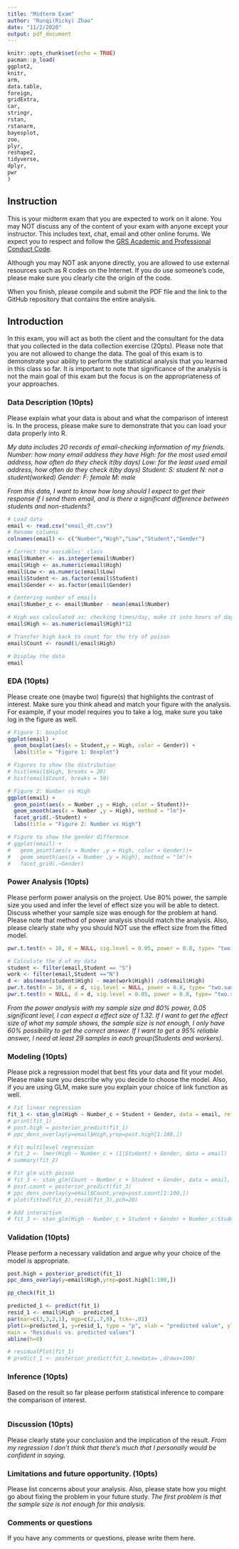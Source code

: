 ```yaml
---
title: "Midterm Exam"
author: "Runqi(Ricky) Zhao"
date: "11/2/2020"
output: pdf_document
---
```


```r
knitr::opts_chunk$set(echo = TRUE)
pacman::p_load(
ggplot2,
knitr,
arm,
data.table,
foreign,
gridExtra,
car,
stringr,
rstan,
rstanarm,
bayesplot,
zoo,
plyr,
reshape2,
tidyverse,
dplyr,
pwr
)
```

## Instruction

This is your midterm exam that you are expected to work on it alone.  You may NOT  discuss any of the content of your exam with anyone except your instructor. This includes text, chat, email and other online forums.  We expect you to respect and follow the [GRS Academic and Professional Conduct Code](http://www.bu.edu/cas/files/2017/02/GRS-Academic-Conduct-Code-Final.pdf). 

Although you may NOT ask anyone directly, you are allowed to use external resources such as R codes on the Internet.  If you do use someone's code, please make sure you clearly cite the origin of the code.

When you finish, please compile and submit the PDF file and the link to the GitHub repository that contains the entire analysis.


## Introduction

In this exam, you will act as both the client and the consultant for the data that you collected in the data collection exercise (20pts).  Please note that you are not allowed to change the data.  The goal of this exam is to demonstrate your ability to perform the statistical analysis that you learned in this class so far.  It is important to note that significance of the analysis is not the main goal of this exam but the focus is on the appropriateness of your approaches.

### Data Description (10pts)

Please explain what your data is about and what the comparison of interest is.  In the process, please make sure to demonstrate that you can load your data properly into R.

*My data includes 20 records of email-checking information of my friends.*
*Number: how many email address they have*
*High: for the most used email address, how often do they check it(by days)*
*Low: for the least used email address, how often do they check it(by days)*
*Student: S: student N: not a student(worked)*
*Gender: F: female M: male*

*From this data, I want to know how long should I expect to get their response if I send them email, and is there a significant difference between students and non-students?*

```r
# Load data
email <- read.csv("email_dt.csv")
# Rename columns
colnames(email) <- c("Number","High","Low","Student","Gender")

# Correct the variables' class
email$Number <- as.integer(email$Number)
email$High <- as.numeric(email$High)
email$Low <- as.numeric(email$Low)
email$Student <- as.factor(email$Student)
email$Gender <- as.factor(email$Gender)

# Centering number of emails
email$Number_c <- email$Number - mean(email$Number)

# High was calculated as: checking times/day, make it into hours of daytime to wait by times 12.
email$High <- as.numeric(email$High)*12

# Transfer high back to count for the try of poison
email$Count <- round(1/email$High)

# Display the data
email
```

### EDA (10pts)

Please create one (maybe two) figure(s) that highlights the contrast of interest.  Make sure you think ahead and match your figure with the analysis.  For example, if your model requires you to take a log, make sure you take log in the figure as well.

```r
# Figure 1: boxplot
ggplot(email) + 
  geom_boxplot(aes(x = Student,y = High, color = Gender)) +
  labs(title = "Figure 1: Boxplot")

# Figures to show the distribution
# hist(email$High, breaks = 20)
# hist(email$Count, breaks = 50)

# Figure 2: Number vs High
ggplot(email) + 
  geom_point(aes(x = Number ,y = High, color = Student))+
  geom_smooth(aes(x = Number ,y = High), method = "lm")+
  facet_grid(.~Student) +
  labs(title = "Figure 2: Number vs High")

# Figure to show the gender difference
# ggplot(email) + 
#   geom_point(aes(x = Number ,y = High, color = Gender))+
#   geom_smooth(aes(x = Number ,y = High), method = "lm")+
#   facet_grid(.~Gender)
```

### Power Analysis (10pts)

Please perform power analysis on the project.  Use 80% power, the sample size you used and infer the level of effect size you will be able to detect.  Discuss whether your sample size was enough for the problem at hand.  Please note that method of power analysis should match the analysis.  Also, please clearly state why you should NOT use the effect size from the fitted model.

```r
pwr.t.test(n = 10, d = NULL, sig.level = 0.05, power = 0.8, type= "two.sample")

# Calculate the d of my data
student <- filter(email,Student == "S")
work <- filter(email,Student =="N")
d <- abs(mean(student$High) - mean(work$High)) /sd(email$High)
pwr.t.test(n = 10, d = d, sig.level = NULL, power = 0.8, type= "two.sample")
pwr.t.test(n = NULL, d = d, sig.level = 0.05, power = 0.8, type= "two.sample")
```
*From the power analysis with my sample size and 80% power, 0.05 significant level, I can expect a effect size of 1.32. If I want to get the effect size of what my sample shows, the sample size is not enough, I only have 60% possibility to get the correct answer. If I want to get a 95% reliable answer, I need at least 29 samples in each group(Students and workers).*

### Modeling (10pts)

Please pick a regression model that best fits your data and fit your model.  Please make sure you describe why you decide to choose the model. Also, if you are using GLM, make sure you explain your choice of link function as well.
```r
# Fit linear regression
fit_1 <- stan_glm(High ~ Number_c + Student + Gender, data = email, refresh = 0)
# print(fit_1)
# post.high = posterior_predict(fit_1)
# ppc_dens_overlay(y=email$High,yrep=post.high[1:100,])

# Fit multilevel regression
# fit_2 <- lmer(High ~ Number_c + (1|Student) + Gender, data = email)
# summary(fit_2)

# Fit glm with poison 
# fit_3 <- stan_glm(Count ~ Number_c + Student + Gender, data = email, refresh = 0, family = poisson(link = "log"))
# post.count = posterior_predict(fit_3)
# ppc_dens_overlay(y=email$Count,yrep=post.count[1:100,])
# plot(fitted(fit_3),resid(fit_3),pch=20)

# Add interaction
# fit_3 <- stan_glm(High ~ Number_c + Student + Gender + Number_c:Student, data = email, refresh = 0)

```

### Validation (10pts)

Please perform a necessary validation and argue why your choice of the model is appropriate.  

```r
post.high = posterior_predict(fit_1)
ppc_dens_overlay(y=email$High,yrep=post.high[1:100,])

pp_check(fit_1)

predicted_1 <- predict(fit_1)
resid_1 <- email$High - predicted_1
par(mar=c(3,3,2,1), mgp=c(2,.7,0), tck=-.01)
plot(x=predicted_1, y=resid_1, type = "p", xlab = "predicted value", ylab = "residuals",
main = "Residuals vs. predicted values")
abline(h=0)

# residualPlot(fit_1)
# predict_1 <- posterior_predict(fit_1,newdata= ,draws=100)
```


### Inference (10pts)

Based on the result so far please perform statistical inference to compare the comparison of interest.

```r

```


### Discussion (10pts)

Please clearly state your conclusion and the implication of the result.
*From my regression*
*I don’t think that there’s much that I personally would be confident in saying.*

### Limitations and future opportunity. (10pts)

Please list concerns about your analysis.  Also, please state how you might go about fixing the problem in your future study.
*The first problem is that the sample size is not enough for this analysis.*

### Comments or questions
If you have any comments or questions, please write them here.

